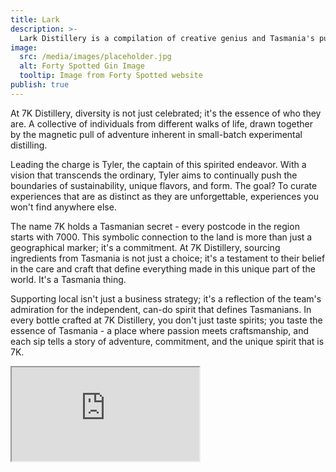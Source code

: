 ```yaml
---
title: Lark
description: >-
  Lark Distillery is a compilation of creative genius and Tasmania's pure environment.
image:
  src: /media/images/placeholder.jpg
  alt: Forty Spotted Gin Image
  tooltip: Image from Forty Spotted website
publish: true
---
```


At 7K Distillery, diversity is not just celebrated; it's the essence of who they are. A collective of individuals from different walks of life, drawn together by the magnetic pull of adventure inherent in small-batch experimental distilling.

Leading the charge is Tyler, the captain of this spirited endeavor. With a vision that transcends the ordinary, Tyler aims to continually push the boundaries of sustainability, unique flavors, and form. The goal? To curate experiences that are as distinct as they are unforgettable, experiences you won't find anywhere else.

The name 7K holds a Tasmanian secret - every postcode in the region starts with 7000. This symbolic connection to the land is more than just a geographical marker; it's a commitment. At 7K Distillery, sourcing ingredients from Tasmania is not just a choice; it's a testament to their belief in the care and craft that define everything made in this unique part of the world. It's a Tasmania thing.

Supporting local isn't just a business strategy; it's a reflection of the team's admiration for the independent, can-do spirit that defines Tasmanians. In every bottle crafted at 7K Distillery, you don't just taste spirits; you taste the essence of Tasmania - a place where passion meets craftsmanship, and each sip tells a story of adventure, commitment, and the unique spirit that is 7K.

<Iframe src="https://www.google.com/maps/embed?pb=!1m18!1m12!1m3!1d3419.4525930731206!2d147.29921660653702!3d-42.837638473946214!2m3!1f0!2f0!3f0!3m2!1i1024!2i768!4f13.1!3m3!1m2!1s0xaa6e11a2ce98f669%3A0x536b5cb36b6de1cb!2s7K%20Distillery!5e0!3m2!1sen!2sau!4v1702892673206!5m2!1sen!2sau" />

<Link
link={{
url: "https://7kdistillery.com.au",
description: "Visit 7k",
externalFlag: true
}}
/>
